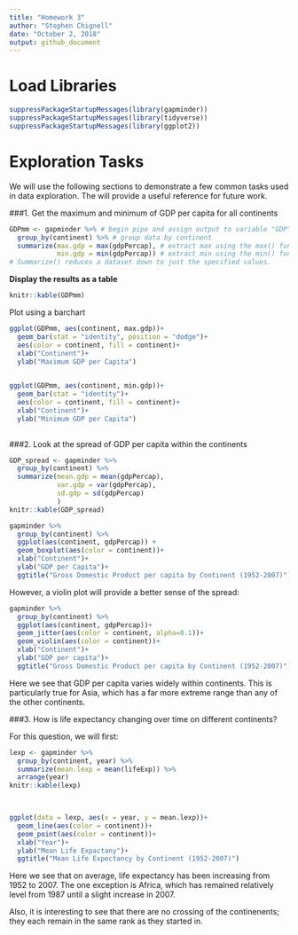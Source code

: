 ```yaml
---
title: "Homework 3"
author: "Stephen Chignell"
date: "October 2, 2018"
output: github_document
---
```


# Load Libraries

```r
suppressPackageStartupMessages(library(gapminder))
suppressPackageStartupMessages(library(tidyverse))
suppressPackageStartupMessages(library(ggplot2))

```

# Exploration Tasks
We will use the following sections to demonstrate a few common tasks used in data exploration. The will provide a useful reference for future work. 

###1. Get the maximum and minimum of GDP per capita for all continents

```r
GDPmm <- gapminder %>% # begin pipe and assign output to variable "GDP"
  group_by(continent) %>% # group data by continent
  summarize(max.gdp = max(gdpPercap), # extract max using the max() function.
            min.gdp = min(gdpPercap)) # extract min using the min() function.
# Summarize() reduces a dataset down to just the specified values.
```

**Display the results as a table**
```r
knitr::kable(GDPmm)
```

Plot using a barchart

```r
ggplot(GDPmm, aes(continent, max.gdp))+
  geom_bar(stat = "identity", position = "dodge")+
  aes(color = continent, fill = continent)+
  xlab("Continent")+
  ylab("Maximum GDP per Capita")
  
```

```r
ggplot(GDPmm, aes(continent, min.gdp))+
  geom_bar(stat = "identity")+
  aes(color = continent, fill = continent)+
  xlab("Continent")+
  ylab("Minimum GDP per Capita")
  
```

###2. Look at the spread of GDP per capita within the continents
```r
GDP_spread <- gapminder %>% 
  group_by(continent) %>% 
  summarize(mean.gdp = mean(gdpPercap),
            var.gdp = var(gdpPercap),
            sd.gdp = sd(gdpPercap)
            )
knitr::kable(GDP_spread)
```
```r
gapminder %>% 
  group_by(continent) %>% 
  ggplot(aes(continent, gdpPercap)) +
  geom_boxplot(aes(color = continent))+
  xlab("Continent")+
  ylab("GDP per Capita")+
  ggtitle("Gross Domestic Product per capita by Continent (1952-2007)")
```

However, a violin plot will provide a better sense of the spread:

```r
gapminder %>% 
  group_by(continent) %>% 
  ggplot(aes(continent, gdpPercap))+
  geom_jitter(aes(color = continent, alpha=0.1))+
  geom_violin(aes(color = continent))+
  xlab("Continent")+
  ylab("GDP per capita")+
  ggtitle("Gross Domestic Product per capita by Continent (1952-2007)")
```

Here we see that GDP per capita varies widely within continents. This is particularly true for Asia, which has a far more extreme range than any of the other continents. 

###3. How is life expectancy changing over time on different continents?

For this question, we will first:

```r
lexp <- gapminder %>% 
  group_by(continent, year) %>%
  summarize(mean.lexp = mean(lifeExp)) %>% 
  arrange(year)
knitr::kable(lexp)  

  
```
```r
ggplot(data = lexp, aes(x = year, y = mean.lexp))+
  geom_line(aes(color = continent))+
  geom_point(aes(color = continent))+
  xlab("Year")+
  ylab("Mean Life Expactany")+
  ggtitle("Mean Life Expectancy by Continent (1952-2007)")
```



Here we see that on average, life expectancy has been increasing from 1952 to 2007. The one exception is Africa, which has remained relatively level from 1987 until a slight increase in 2007. 

Also, it is interesting to see that there are no crossing of the continenents; they each remain in the same rank as they started in. 




